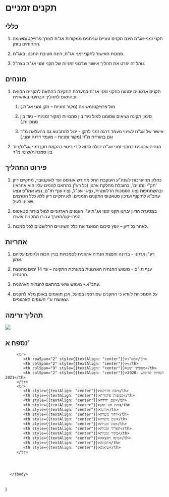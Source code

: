 
# תקנים זמניים

## כללי

1) תקני זמני-אג"ת הינם תקנים זמניים שניתנים ממקורות אג"ת לצורך פרוייקט/משימה התחומים בזמן. 

2) סמכות האישור לתקני זמני אג"ת, הינה חטיבת התכנון באג"ת. 

3) נוהל זה יפרט את תהליך אישור ועדכוני זמניות של תקני זמני אג"ת בצה"ל. 

## מונחים

1) תקנים ארגוניים יסמונו כתקני זמני אג"ת במערכת התקינה בהתאם למקרים הבאים ובהתאם לתהליך הבחינה בארגונית: 

   1) מול פרוייקט/משימה (מקור זמניות – תקן זמני אג"ת.) 

   2) סימון תקינה ושיאים שסומנו למול ניוד בין סמכויות (מקור זמניות – ניוד בין סמכויות.) 

   3) אישור של אג"ת לשינוי מעמד דרגה זמני לתקן - יכול להתבטא גם בהעלאת מ"ד וגם בהורדת מ"ד (מקור זמניות – מעמד דרגה זמני.) 

2) הנחיה ארגונית בתקני זמני אג"ת יכולה לבוא לידי ביטוי בהקמת תקן זמני אג"ת/ניוד בין סמכויות/שינוי מ"ד

## פירוט התהליך

1) כחלק מהיערכות לשנה"ע העוקבת החל מחודש אוגוסט ועד לאוקטובר,  מתקיים דיון 'תק"י וזמניים', בהובלת מחלקת ארגון (כל רע"ן בהתאם לגופים עליו הוא אחראי) ובהשתתפות נציג הסמכות הרלוונטית, נציג יועכ"ל, נציג ענף תו"ם, נציג אמו"פ ונציג עתכ"א לתיקוף ועדכון סטאטוס התקנים הזמניים. לא יתקיים דיון ללא כלל הגורמים שצוינו לעיל. 

2) במסגרת הדיון יבחנו תקני זמני אג"ת ע"י הענפים הארגוניים למול בירור סטאטוס הפרוייקט/הצורך עבורו התקנים אושרו. 

3) לאחר כל דיון – יופץ סיכום המאגד את כלל השינויים הרלוונטים לכל סמכות. 

## אחריות

1)  רע"ן ארגוני - בחינה והפצת הנחיה ארגונית לסמכויות בניין הכוח ולגופים עליהם אמון. 

2) ענף תו"ם - מימוש ההנחיה הארגונית במערכת התקינה – עד 14 ימים מהפצת ההנחיה. 

3) עתכ"א - מימוש שיאי בהתאם להנחיה הארגונית. 

4) על הסמכויות לוודא כי התקנים שפורסמו בפועל, אכן תואמים באופן מלא לתקנים שאושרו ע"י הענפים הארגוניים. 

## תהליך זרימה

<img src={orgflow.src} />

## נספח א'

<FlowPage2 />


   <table>
      <tbody>

         <tr>
            <th rowSpan="2" style={{textAlign: "center"}}>מס"ד</th>
            <th colSpan="2" style={{textAlign: "center"}}></th>
            <th colSpan="9" style={{textAlign: "center"}}>מאפייני תקן</th>
            <th colSpan="2" style={{textAlign: "center"}}>הנחיות למימוש 2020-2021</th>
         </tr>
         <tr>
            <th style={{textAlign: "center"}}>שם פרויקט</th>
            <th style={{textAlign: "center"}}>כפיפות פיקודית</th>
            <th style={{textAlign: "center"}}>שם יחידה</th>
            <th style={{textAlign: "center"}}>תת סוג תקן</th>
            <th style={{textAlign: "center"}}>דרגה</th>
            <th style={{textAlign: "center"}}>זיהוי משרה</th>
            <th style={{textAlign: "center"}}>שם משרה</th>
            <th style={{textAlign: "center"}}>סוג זמניות</th>
            <th style={{textAlign: "center"}}>תאריך זמניות</th>
            <th style={{textAlign: "center"}}>מקור זמניות</th>
            <th style={{textAlign: "center"}}>מונה הקצאה</th>
            <th style={{textAlign: "center"}}>תקינה</th>
            <th style={{textAlign: "center"}}>שיאים</th>
         </tr>




      </tbody>
   </table>
)
